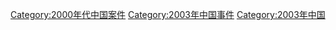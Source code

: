 [[Category:2000年代中国案件|Category:2000年代中国案件]]
[[Category:2003年中国事件|Category:2003年中国事件]]
[[Category:2003年中国|Category:2003年中国]]